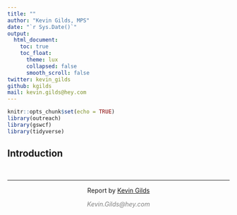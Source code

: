 ```yaml
---
title: ""
author: "Kevin Gilds, MPS"
date: "`r Sys.Date()`"
output: 
  html_document:
    toc: true
    toc_float:
      theme: lux
      collapsed: false
      smooth_scroll: false
twitter: kevin_gilds
github: kgilds
mail: kevin.gilds@hey.com
---
```


```r
knitr::opts_chunk$set(echo = TRUE)
library(outreach)
library(gswcf)
library(tidyverse)
```

## Introduction 


&nbsp;
<hr />
<p style="text-align: center;"> Report by <a href="https://kgilds.rbind.io/">Kevin Gilds</a></p>
<p style="text-align: center;"><span style="color: #808080;"><em>Kevin.Gilds@hey.com</em></span></p

</p>

&nbsp;

